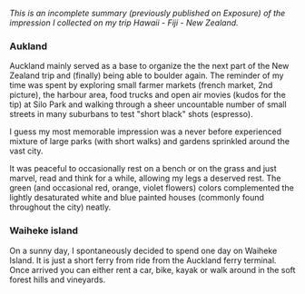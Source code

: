 <!-- title image: 8Cfadtq1pQ2XgLn55skdb2CoawepiJF1kF9HwUZW8T3r -->
_This is an incomplete summary (previously published on Exposure) of the impression I collected on my trip Hawaii - Fiji - New Zealand._

### Aukland

Auckland mainly served as a base to organize the the next part of the New Zealand trip and (finally) being able to boulder again. The 
reminder of my time was spent by exploring small farmer markets (french market, 2nd picture), the harbour area, food trucks and open 
air movies (kudos for the tip) at Silo Park and walking through a sheer uncountable number of small streets in many suburbans to test 
"short black" shots (espresso).

I guess my most memorable impression was a never before experienced mixture of large parks (with short walks) and gardens sprinkled 
around the vast city.

It was peaceful to occasionally rest on a bench or on the grass and just marvel, read and think for a while, allowing my legs a deserved 
rest. The green (and occasional red, orange, violet flowers) colors complemented the lightly desaturated white and blue painted houses 
(commonly found throughout the city) neatly.

### Waiheke island

On a sunny day, I spontaneously decided to spend one day on Waiheke Island. It is just a short ferry from ride from the Auckland ferry 
terminal. Once arrived you can either rent a car, bike, kayak or walk around in the soft forest hills and vineyards.

<Image
  blobId="CSwyYiCL7WLRP3PheUcnNKCefJdj2Zvo8ky1s9D1x9j6"
  size="wide"
/>
<Image
  blobId="96pCzkssAk6dMmWgEhfzb5a4y5bB1c2o2JBgzQFp5Wer"
  size="wide"
/>
